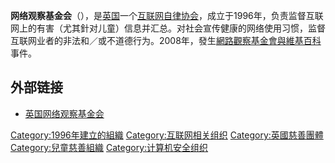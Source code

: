 {{expand english|time=2018-08-29T12:35:20+00:00}}
{{unreferenced|time=2018-08-29T12:35:20+00:00}}
{{noteTA
|G1 = IT
}}

{{Infobox_Website
|name = 网络观察基金会
|logo=Internet_Watch_Foundation_Logo.png|url = http://www.iwf.org.uk/
|screenshot = IWF.jpg
|caption = 
|commercial = 否
|type = 
|registration = 否
|owner = Internet Watch Foundation
|author = Internet Watch Foundation
}}

'''网络观察基金会'''（{{lang-en|Internet Watch Foundation}}），是[[英国|英国]]一个[[互联网|互联网]][[自律协会|自律协会]]，成立于1996年，负责监督互联网上的有害（尤其針对儿童）信息并汇总。对社会宣传健康的网络使用习惯，监督互联网业者的非法和／或不道德行为。2008年，發生[[網路觀察基金會與維基百科|網路觀察基金會與維基百科]]事件。

==外部链接==
* [http://www.iwf.org.uk 英国网络观察基金会]

[[Category:1996年建立的組織|Category:1996年建立的組織]]
[[Category:互联网相关组织|Category:互联网相关组织]]
[[Category:英國慈善團體|Category:英國慈善團體]]
[[Category:兒童慈善組織|Category:兒童慈善組織]]
[[Category:计算机安全组织|Category:计算机安全组织]]
{{org-stub}}